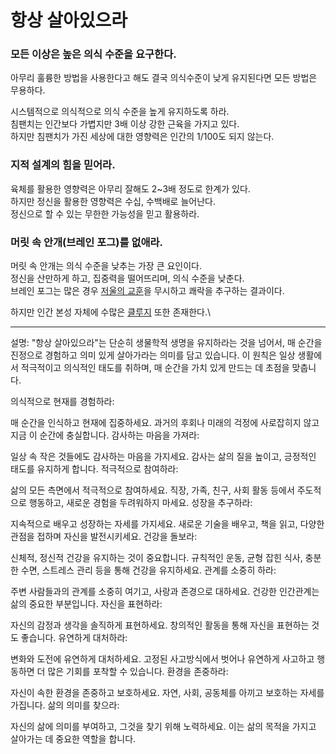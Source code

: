 # 항상 살아있으라

### 모든 이상은 높은 의식 수준을 요구한다.

아무리 훌륭한 방법을 사용한다고 해도 결국 의식수준이 낮게 유지된다면 모든 방법은 무용하다.

시스템적으로 의식적으로 의식 수준을 높게 유지하도록 하라.\
침팬치는 인간보다 가볍지만 3배 이상 강한 근육을 가지고 있다.\
하지만 침팬치가 가진 세상에 대한 영향력은 인간의 1/100도 되지 않는다.

### 지적 설계의 힘을 믿어라.

육체를 활용한 영향력은 아무리 잘해도 2~3배 정도로 한계가 있다.\
하지만 정신을 활용한 영향력은 수십, 수백배로 늘어난다.\
정신으로 할 수 있는 무한한 가능성을 믿고 활용하라.

### 머릿 속 안개(브레인 포그)를 없애라.

머릿 속 안개는 의식 수준을 낮추는 가장 큰 요인이다.\
정신을 산만하게 하고, 집중력을 떨어뜨리며, 의식 수준을 낮춘다.\
브레인 포그는 많은 경우 [저울의 교훈](/life/pain/1)을 무시하고 쾌락을 추구하는 결과이다.

하지만 인간 본성 자체에  수많은 [클루지](/life/reality/5) 또한 존재한다.\


---

설명:
"항상 살아있으라"는 단순히 생물학적 생명을 유지하라는 것을 넘어서, 매 순간을 진정으로 경험하고 의미 있게 살아가라는 의미를 담고 있습니다. 이 원칙은 일상 생활에서 적극적이고 의식적인 태도를 취하며, 매 순간을 가치 있게 만드는 데 초점을 맞춥니다.

의식적으로 현재를 경험하라:

매 순간을 인식하고 현재에 집중하세요. 과거의 후회나 미래의 걱정에 사로잡히지 않고 지금 이 순간에 충실합니다.
감사하는 마음을 가져라:

일상 속 작은 것들에도 감사하는 마음을 가지세요. 감사는 삶의 질을 높이고, 긍정적인 태도를 유지하게 합니다.
적극적으로 참여하라:

삶의 모든 측면에서 적극적으로 참여하세요. 직장, 가족, 친구, 사회 활동 등에서 주도적으로 행동하고, 새로운 경험을 두려워하지 마세요.
성장을 추구하라:

지속적으로 배우고 성장하는 자세를 가지세요. 새로운 기술을 배우고, 책을 읽고, 다양한 관점을 접하며 자신을 발전시키세요.
건강을 돌보라:

신체적, 정신적 건강을 유지하는 것이 중요합니다. 규칙적인 운동, 균형 잡힌 식사, 충분한 수면, 스트레스 관리 등을 통해 건강을 유지하세요.
관계를 소중히 하라:

주변 사람들과의 관계를 소중히 여기고, 사랑과 존경으로 대하세요. 건강한 인간관계는 삶의 중요한 부분입니다.
자신을 표현하라:

자신의 감정과 생각을 솔직하게 표현하세요. 창의적인 활동을 통해 자신을 표현하는 것도 좋습니다.
유연하게 대처하라:

변화와 도전에 유연하게 대처하세요. 고정된 사고방식에서 벗어나 유연하게 사고하고 행동하면 더 많은 기회를 포착할 수 있습니다.
환경을 존중하라:

자신이 속한 환경을 존중하고 보호하세요. 자연, 사회, 공동체를 아끼고 보호하는 자세를 가집니다.
삶의 의미를 찾으라:

자신의 삶에 의미를 부여하고, 그것을 찾기 위해 노력하세요. 이는 삶의 목적을 가지고 살아가는 데 중요한 역할을 합니다.